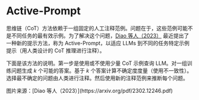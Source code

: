 # Active-Prompt


思维链（CoT）方法依赖于一组固定的人工注释范例。问题在于，这些范例可能不是不同任务的最有效示例。为了解决这个问题，[Diao 等人（2023）](https://arxiv.org/pdf/2302.12246.pdf) 最近提出了一种新的提示方法，称为 Active-Prompt，以适应 LLMs 到不同的任务特定示例提示（用人类设计的 CoT 推理进行注释）。

下面是该方法的说明。第一步是使用或不使用少量 CoT 示例查询 LLM。对一组训练问题生成 *k* 个可能的答案。基于 *k* 个答案计算不确定度度量（使用不一致性）。选择最不确定的问题由人类进行注释。然后使用新的注释范例来推断每个问题。

<Screenshot src={ACTIVE} alt="ACTIVE" />
图片来源：[Diao 等人（2023）](https://arxiv.org/pdf/2302.12246.pdf)